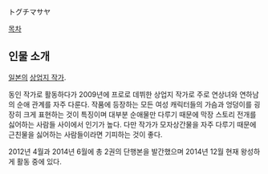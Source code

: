 トグチマサヤ

[[목차]]

== 인물 소개 ==
[[일본]]의 [[상업지 작가]].

동인 작가로 활동하다가 2009년에 프로로 데뷔한 상업지 작가로 주로 연상녀와 연하남의 순애 관계를 자주 다룬다. 작품에 등장하는 모든 여성 캐릭터들의 가슴과 엉덩이를 굉장히 크게 표현하는 것이 특징이며 대부분 순애물만 다루기 때문에 막장 스토리 전개를 싫어하는 사람들 사이에서 인기가 높다. 다만 작가가 모자상간물을 자주 다루기 때문에 근친물을 싫어하는 사람들이라면 기피하는 것이 좋다. 

2012년 4월과 2014년 6월에 총 2권의 단행본을 발간했으며 2014년 12월 현재 왕성하게 활동 중에 있다.

